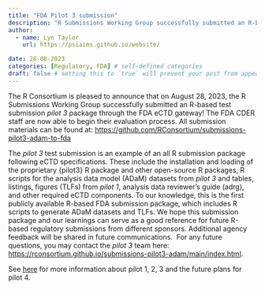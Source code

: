 ```yaml
---
title: "FDA Pilot 3 submission"
description: "R Submissions Working Group successfully submitted an R-based test submission pilot 3 package through the FDA eCTD gateway"
author:
  - name: Lyn Taylor
    url: https://psiaims.github.io/website/

date: 28-08-2023
categories: [Regulatory, FDA] # self-defined categories
draft: false # setting this to `true` will prevent your post from appearing on your listing page until you're ready!
---
```


The R Consortium is pleased to announce that on August 28, 2023, the R Submissions Working Group successfully submitted an R-based test submission *pilot 3* package through the FDA eCTD gateway! The FDA CDER staff are now able to begin their evaluation process. All submission materials can be found at: <https://github.com/RConsortium/submissions-pilot3-adam-to-fda> 

The *pilot 3* test submission is an example of an all R submission package following eCTD specifications. These include the installation and loading of the proprietary {pilot3} R package and other open-source R packages, R scripts for the analysis data model (ADaM) datasets from *pilot 3* and tables, listings, figures (TLFs) from *pilot 1*, analysis data reviewer's guide (adrg), and other required eCTD components. To our knowledge, this is the first publicly available R-based FDA submission package, which includes R scripts to generate ADaM datasets and TLFs. We hope this submission package and our learnings can serve as a good reference for future R-based regulatory submissions from different sponsors. Additional agency feedback will be shared in future communications.  For any future questions, you may contact the *pilot 3* team here: <https://rconsortium.github.io/submissions-pilot3-adam/main/index.html>.

See [here](https://www.r-consortium.org/announcement/2023/09/11/first-publicly-available-r-based-submission-package-submitted-to-fda-pilot-3) for more information about pilot 1, 2, 3 and the future plans for pilot 4.
